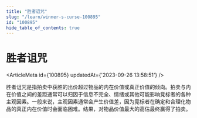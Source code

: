 ```yaml
---
title: "胜者诅咒"
slug: "/learn/winner-s-curse-100895"
id: "100895"
hide_table_of_contents: true
---
```



# 胜者诅咒

<ArticleMeta id={100895} updatedAt={'2023-09-26 13:58:51'} />
<div className='border-solid border-b border-t-0 my-4 border-[var(--ifm-color-gray-300)]' />

胜者诅咒是指拍卖中获胜的出价超过物品的内在价值或真正价值的倾向。拍卖与内在价值之间的差距通常可以归因于信息不完全、情绪或其他可能影响竞标者的各种主观因素。一般来说，主观因素通常会产生价值差，因为竞标者在确定和合理化物品的真正内在价值时会面临困难。结果，对物品价值最大的高估最终赢得了拍卖。
